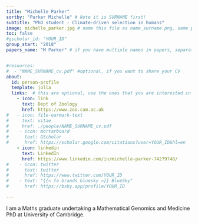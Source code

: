 ```yaml
---
title: "Michelle Parker"
sortby: "Parker Michelle" # Note it is SURNAME first!
subtitle: "PhD student - Climate-driven selection in humans"
image: michelle_parker.jpg # name this file as name_surname.png, same prefix as this file; this should be a square image 250px by 250px
toc: false
#gscholar_id: "YOUR_ID"
group_start: "2018"
papers_name: "M Parker" # if you have multiple names in papers, separated them by semicolon


#resources: 
#  - "NAME_SURNAME_cv.pdf" #optional, if you want to share your CV
about:
  id: person-profile
  template: jolla
  links:  # this are optional, use the ones that you are interested in (you need at least one, or you need to commone out this line as well)
    - icon: link
      text: Dept of Zoology
      href: https://www.zoo.cam.ac.uk
#   - icon: file-earmark-text
#     text: vitae
#     href: ./people/NAME_SURNAME_cv.pdf
#    - icon: mortarboard
#      text: GScholar
#      href: https://scholar.google.com/citations?user=YOUR_ID&hl=en
    - icon: linkedin
      text: LinkedIn
      href: https://www.linkedin.com/in/michelle-parker-74279748/
#    - icon: twitter
#      text: twitter
#      href: https://www.twitter.com/YOUR_ID
#    - text: "{{< fa brands bluesky >}} BlueSky"
#      href: https://bsky.app/profile/YOUR_ID

---
```


:::{#person-profile}
:::


I am a Maths graduate undertaking a Mathematical Genomics and Medicine PhD at University of Cambridge. 
